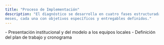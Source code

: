 ```yaml
---
title: "Proceso de Implementación"
description: "El diagnóstico se desarrolla en cuatro fases estructuradas a lo largo de tres
meses, cada una con objetivos específicos y entregables definidos."
---
```


<Steps>
  <Step title="Inicio">
    - Presentación institucional y del modelo a los equipos locales
    - Definición del plan de trabajo y cronograma
  </Step>
</Steps>